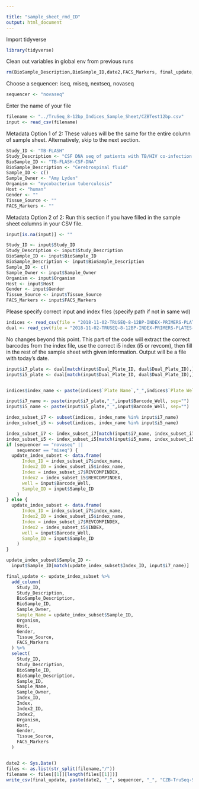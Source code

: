```yaml
---

title: "sample_sheet_rmd_ID"
output: html_document
---
```


Import tidyverse 
```r
library(tidyverse)
```


Clean out variables in global env from previous runs
```r
rm(BioSample_Description,BioSample_ID,date2,FACS_Markers, final_update,Gender,Host,Sample_ID,Organism,input,Sample_Owner,sequencer,Study_Description,Study_ID,Tissue_Source,update_index_subset, index_subset_i5, indices, filename, index_subset_i7, dual)
```

Choose a sequencer: iseq, miseq, nextseq, novaseq
```r
sequencer <- "novaseq"
```

Enter the name of your file
```r
filename <- "../TruSeq_8-12bp_Indices_Sample_Sheet/CZBTest12bp.csv"
input <- read_csv(filename)
```


Metadata Option 1 of 2: These values will be the same for the entire column of sample sheet. Alternatively, skip to the next section.
```r
Study_ID <- "TB-FLASH"
Study_Description <- "CSF DNA seq of patients with TB/HIV co-infection as controls for future FLASHed samples"
BioSample_ID <- "TB-FLASH-CSF-DNA"
BioSample_Description <- "Cerebrospinal fluid"
Sample_ID <- c()
Sample_Owner <- "Amy Lyden"
Organism <- "mycobacterium tuberculosis"
Host <- "human"
Gender <- ""
Tissue_Source <- ""
FACS_Markers <- ""
```

Metadata Option 2 of 2: Run this section if you have filled in the sample sheet columns in your CSV file.
```r
input[is.na(input)] <- ""

Study_ID <- input$Study_ID
Study_Description <- input$Study_Description
BioSample_ID <- input$BioSample_ID
BioSample_Description <- input$BioSample_Description
Sample_ID <- c()
Sample_Owner <- input$Sample_Owner
Organism <- input$Organism
Host <- input$Host
Gender <- input$Gender
Tissue_Source <- input$Tissue_Source
FACS_Markers <- input$FACS_Markers
```

Please specify correct input and index files (specify path if not in same wd)
```r
indices <- read_csv(file = "2018-11-02-TRUSEQ-8-12BP-INDEX-PRIMERS-PLATES-001-to-012-i7-i5-REVCOMP.csv")
dual <- read_csv(file = "2018-11-02-TRUSEQ-8-12BP-INDEX-PRIMERS-PLATES-001-to-012-MasterComboList.csv")
```


No changes beyond this point. This part of the code will extract the correct barcodes from the index file, use the correct i5 index (i5 or revcom), then fill in the rest of the sample sheet with given information. Output will be a file with today's date.
```r


input$i7_plate <- dual[match(input$Dual_Plate_ID, dual$Dual_Plate_ID),]$i7_Plate_ID
input$i5_plate <- dual[match(input$Dual_Plate_ID, dual$Dual_Plate_ID),]$i5_Plate_ID


indices$index_name <- paste(indices$`Plate Name`,"_",indices$`Plate Well`, sep="")

input$i7_name <- paste(input$i7_plate,"_",input$Barcode_Well, sep="")
input$i5_name <- paste(input$i5_plate,"_",input$Barcode_Well, sep="")

index_subset_i7 <- subset(indices, index_name %in% input$i7_name)
index_subset_i5 <- subset(indices, index_name %in% input$i5_name)

index_subset_i7 <- index_subset_i7[match(input$i7_name, index_subset_i7$index_name),]
index_subset_i5 <- index_subset_i5[match(input$i5_name, index_subset_i5$index_name),]
if (sequencer == "novaseq" ||
    sequencer == "miseq") {
  update_index_subset <- data.frame(
      Index_ID = index_subset_i7$index_name,
      Index2_ID = index_subset_i5$index_name,
      Index = index_subset_i7$REVCOMPINDEX,
      Index2 = index_subset_i5$REVCOMPINDEX,
      well = input$Barcode_Well,
      Sample_ID = input$Sample_ID
    )
} else {
  update_index_subset <- data.frame(
      Index_ID = index_subset_i7$index_name,
      Index2_ID = index_subset_i5$index_name,
      Index = index_subset_i7$REVCOMPINDEX,
      Index2 = index_subset_i5$INDEX,
      well = input$Barcode_Well,
      Sample_ID = input$Sample_ID
    )
}

update_index_subset$Sample_ID <-
  input$Sample_ID[match(update_index_subset$Index_ID, input$i7_name)]

final_update <- update_index_subset %>%
  add_column(
    Study_ID,
    Study_Description,
    BioSample_Description,
    BioSample_ID,
    Sample_Owner,
    Sample_Name = update_index_subset$Sample_ID,
    Organism,
    Host,
    Gender,
    Tissue_Source,
    FACS_Markers
  ) %>%
  select(
    Study_ID,
    Study_Description,
    BioSample_ID,
    BioSample_Description,
    Sample_ID,
    Sample_Name,
    Sample_Owner,
    Index_ID,
    Index,
    Index2_ID,
    Index2,
    Organism,
    Host,
    Gender,
    Tissue_Source,
    FACS_Markers
  )


date2 <- Sys.Date()
files <- as.list(str_split(filename,"/"))
filename <- files[[1]][length(files[[1]])]
write_csv(final_update, paste(date2, "_", sequencer, "_", "CZB-TruSeq-SampleSheet", "_", filename, sep = ""))


```